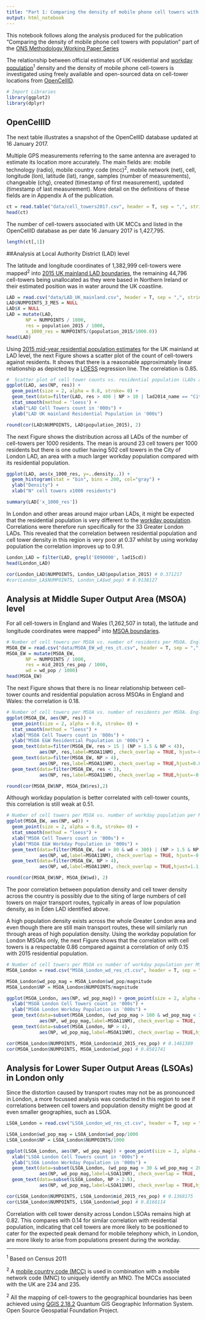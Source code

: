```yaml
---
title: "Part 1: Comparing the density of mobile phone cell towers with population: Analysis"
output: html_notebook
---
```


This notebook follows along the analysis produced for the publication "Comparing the density of mobile phone cell towers with population" part of the [ONS Methodology Working Paper Series]()

The relationship between official estimates of UK residential and [workday population](https://www.ons.gov.uk/peoplepopulationandcommunity/populationandmigration/populationestimates/articles/theworkdaypopulationofenglandandwales/2013-10-31#data)<sup>1</sup> density and the density of mobile phone cell-towers is investigated using freely available and open-sourced data on cell-tower locations from [OpenCellID](https://opencellid.org/).

```r
# Import Libraries 
library(ggplot2)
library(dplyr)
```


## OpenCellID 

The next table illustrates a snapshot of the OpenCellID database updated at 16 January 2017. 

Multiple GPS measurements referring to the same antenna are averaged to estimate its location more accurately. The main fields are: mobile technology (radio), mobile country code (mcc)<sup>2</sup>, mobile network (net), cell, longitude (lon), latitude (lat), range, samples (number of measurements), changeable (chg), created (timestamp of first measurement), updated (timestamp of last measurement). More detail on the definitions of these fields are in Appendix A of the publication.

```r
ct = read.table("data/cell_towers2017.csv", header = T, sep = ",", stringsAsFactors = F)
head(ct)
```

The number of cell-towers associated with UK MCCs and listed in the OpenCellID database as per date 16 January 2017 is 1,427,795.

```r
length(ct[,1])
```


##Analysis at Local Authority District (LAD) level 

The latitude and longitude coordinates of 1,382,999 cell-towers were mapped<sup>2</sup> into [2015 UK mainland LAD boundaries](http://geoportal.statistics.gov.uk/datasets?q=LAD%20Boundaries%202015&sort=name), the remaining 44,796 cell-towers being unallocated as they were based in Northern Ireland or their estimated position was in water around the UK coastline. 

```r
LAD = read.csv("data/LAD_UK_mainland.csv", header = T, sep = ",", stringsAsFactors = F)
LAD$NUMPOINTS_3_MES = NULL
LAD$X = NULL
LAD = mutate(LAD, 
       NP = NUMPOINTS / 1000,
       res = population_2015 / 1000,
       x_1000_res = NUMPOINTS/(population_2015/1000.0))
head(LAD)
```

Using [2015 mid-year residential population estimates](https://www.ons.gov.uk/peoplepopulationandcommunity/populationandmigration/populationestimates/datasets/populationestimatesforukenglandandwalesscotlandandnorthernireland) for the UK mainland at LAD level, the next Figure shows a scatter plot of the count of cell-towers against residents. It shows that there is a reasonable approximately linear relationship as depicted by a [LOESS](https://en.wikipedia.org/wiki/Local_regression) regression line. The correlation is 0.85.

```r
#  Scatter plot of cell tower counts vs. residential population (LADs across UK mainland)
ggplot(LAD, aes(NP, res)) +
  geom_point(size = 2, alpha = 0.8, stroke= 0) + 
  geom_text(data=filter(LAD, res > 400 | NP > 10 | lad2014_name == "City of London"), aes(NP, res,label=lad2014_name), check_overlap = TRUE, hjust=-0.1, vjust=0, size = 4)+
  stat_smooth(method = 'loess') +
  xlab("LAD Cell Towers count in '000s") +
  ylab("LAD UK mainland Residential Population in '000s") 
```

```r
round(cor(LAD$NUMPOINTS, LAD$population_2015), 2)
```

The next Figure shows the distribution across all LADs of the number of cell-towers per 1000 residents. The mean is around 23 cell towers per 1000 residents but there is one outlier having 502 cell towers in the City of London LAD, an area with a much larger workday population compared with its residential population.

```r
ggplot(LAD, aes(x_1000_res, y=..density..)) + 
  geom_histogram(stat = "bin", bins = 200, col="gray") +
  ylab("Density") +
  xlab("N° cell towers x1000 residents")
```

```r
summary(LAD['x_1000_res'])
```

In London and other areas around major urban LADs, it might be expected that the residential population is very different to the [workday population](https://www.ons.gov.uk/peoplepopulationandcommunity/populationandmigration/populationestimates/articles/theworkdaypopulationofenglandandwales/2013-10-31#data). Correlations were therefore run specifically for the 33 Greater London LADs. This revealed that the correlation between residential population and cell tower density in this region is very poor at 0.37 whilst by using workday population the correlation improves up to 0.91.  

```r
London_LAD = filter(LAD, grepl('E090000', lad15cd))
head(London_LAD)
```

```r
cor(London_LAD$NUMPOINTS, London_LAD$population_2015) # 0.371217
#cor(London_LA$NUMPOINTS, London_LA$wd_pop) # 0.9138127
```


## Analysis at Middle Super Output Area (MSOA) level

For all cell-towers in England and Wales (1,262,507 in total), the latitude and longitude coordinates were mapped<sup>2</sup> into [MSOA boundaries](http://geoportal.statistics.gov.uk/datasets?q=MSOA_Boundaries_2011&sort=name). 

```r
# Number of cell towers per MSOA vs. number of residents per MSOA. England and Wales
MSOA_EW = read.csv("data/MSOA_EW_wd_res_ct.csv", header = T, sep = ",", stringsAsFactors = F)
MSOA_EW = mutate(MSOA_EW, 
       NP = NUMPOINTS / 1000,
       res = mid_2015_res_pop / 1000,
       wd = wd_pop / 1000)
head(MSOA_EW)
```

The next Figure shows that there is no linear relationship between cell-tower counts and residential population across MSOAs in England and Wales: the correlation is 0.18. 

```r
# Number of cell towers per MSOA vs. number of residents per MSOA. England and Wales
ggplot(MSOA_EW, aes(NP, res)) + 
  geom_point(size = 2, alpha = 0.8, stroke= 0) + 
  stat_smooth(method = "loess") +
  xlab("MSOA Cell Towers count in '000s") +
  ylab("MSOA E&W Residential Population in '000s") +
  geom_text(data=filter(MSOA_EW, res > 15 | (NP > 1.5 & NP < 4)),
            aes(NP, res,label=MSOA11NM), check_overlap = TRUE, hjust=-0.06, vjust=0.2, size = 4)+
  geom_text(data=filter(MSOA_EW, NP > 4),
            aes(NP, res,label=MSOA11NM), check_overlap = TRUE,hjust=0.8, vjust=1.2, size = 4)+
  geom_text(data=filter(MSOA_EW, res < 3),
            aes(NP, res,label=MSOA11NM), check_overlap = TRUE,hjust=-0.08, vjust=0.2, size = 4)

```

```r
round(cor(MSOA_EW$NP, MSOA_EW$res),2)
```


Although workday population is better correlated with cell-tower counts, this correlation is still weak at 0.51.

```r
# Number of cell towers per MSOA vs. number of workday population per MSOA. England and Wales
ggplot(MSOA_EW, aes(NP, wd)) + 
  geom_point(size = 2, alpha = 0.8, stroke= 0) + 
  stat_smooth(method = "loess") +
  xlab("MSOA Cell Towers count in '000s") +
  ylab("MSOA E&W Workday Population in '000s") +
  geom_text(data=filter(MSOA_EW, (wd > 80 & wd < 300) | (NP > 1.5 & NP < 4)),
            aes(NP, wd,label=MSOA11NM), check_overlap = TRUE, hjust=-0.06, vjust=0.2, size = 4)+
  geom_text(data=filter(MSOA_EW, NP > 4),
            aes(NP, wd,label=MSOA11NM), check_overlap = TRUE,hjust=1.1, size = 4)
```

```r
round(cor(MSOA_EW$NP, MSOA_EW$wd), 2)
```

The poor correlation between population density and cell tower density across the country is possibly due to the siting of large numbers of cell towers on major transport routes, typically in areas of low population density, as in Eden LAD identified above.

A high population density exists across the whole Greater London area and even though there are still main transport routes, these will similarly run through areas of high population density. Using the workday population for London MSOAs only, the next Figure shows that the correlation with cell towers is a respectable 0.86 compared against a correlation of only 0.15 with 2015 residential population. 

```r
# Number of cell towers per MSOA vs number of workday population per MSOA. London only
MSOA_London = read.csv("MSOA_London_wd_res_ct.csv", header = T, sep = ",", stringsAsFactors = F)
```

```r
MSOA_London$wd_pop_mag = MSOA_London$wd_pop/magnitude
MSOA_London$NP = MSOA_London$NUMPOINTS/magnitude

ggplot(MSOA_London, aes(NP, wd_pop_mag)) + geom_point(size = 2, alpha = 0.8, stroke= 0) + stat_smooth(method = "loess") +
  xlab("MSOA London Cell Towers count in '000s") +
  ylab("MSOA London Workday Population in '000s") +
  geom_text(data=subset(MSOA_London, (wd_pop_mag > 100 & wd_pop_mag < 300) | (NP > 1 & NP < 4)),
            aes(NP, wd_pop_mag,label=MSOA11NM), check_overlap = TRUE, , hjust=-0.06, vjust=0.2, size = 4) +
  geom_text(data=subset(MSOA_London, NP > 4),
            aes(NP, wd_pop_mag,label=MSOA11NM), check_overlap = TRUE,hjust=1.1, size = 4)
```

```r
cor(MSOA_London$NUMPOINTS, MSOA_London$mid_2015_res_pop) # 0.1461389
cor(MSOA_London$NUMPOINTS, MSOA_London$wd_pop) # 0.8581741
```

## Analysis for Lower Super Output Areas (LSOAs) in London only

Since the distortion caused by transport routes may not be as pronounced in London, a more focussed analysis was conducted in this region to see if correlations between cell towers and population density might be good at even smaller geographies, such as LSOA.

```r
LSOA_London = read.csv("LSOA_London_wd_res_ct.csv", header = T, sep = ",", stringsAsFactors = F)

LSOA_London$wd_pop_mag = LSOA_London$wd_pop/1000
LSOA_London$NP = LSOA_London$NUMPOINTS/1000

```

```r

ggplot(LSOA_London, aes(NP, wd_pop_mag)) + geom_point(size = 2, alpha = 0.8, stroke= 0) + stat_smooth(method = "loess") +
  xlab("LSOA London Cell Towers count in '000s") +
  ylab("LSOA London Workday Population in '000s") +
  geom_text(data=subset(LSOA_London, (wd_pop_mag > 30 & wd_pop_mag < 200) | (NP > 0.5 & NP < 2.5)),
            aes(NP, wd_pop_mag,label=LSOA11NM), check_overlap = TRUE,  hjust=-0.06, vjust=0.2, size = 4)+
  geom_text(data=subset(LSOA_London, NP > 2.5),
            aes(NP, wd_pop_mag,label=LSOA11NM), check_overlap = TRUE,hjust=1.1, size = 4)
```

```r
cor(LSOA_London$NUMPOINTS, LSOA_London$mid_2015_res_pop) # 0.1368175
cor(LSOA_London$NUMPOINTS, LSOA_London$wd_pop) # 0.8166114
```

Correlation with cell tower density across London LSOAs remains high at 0.82. This compares with 0.14 for similar correlation with residential population, indicating that cell towers are more likely to be positioned to cater for the expected peak demand for mobile telephony which, in London, are more likely to arise from populations present during the workday.

---

<sup>1</sup> Based on Census 2011

<sup>2</sup> A [mobile country code (MCC)](https://en.wikipedia.org/wiki/Mobile_country_code?oldformat=true) is used in combination with a mobile network code (MNC) to uniquely identify an MNO. The MCCs associated with the UK are 234 and 235.

<sup>2</sup> All the mapping of cell-towers to the geographical boundaries has been achieved using [QGIS 2.18.2](http://qgis.osgeo.org) Quantum GIS Geographic Information System. Open Source Geospatial Foundation Project. 